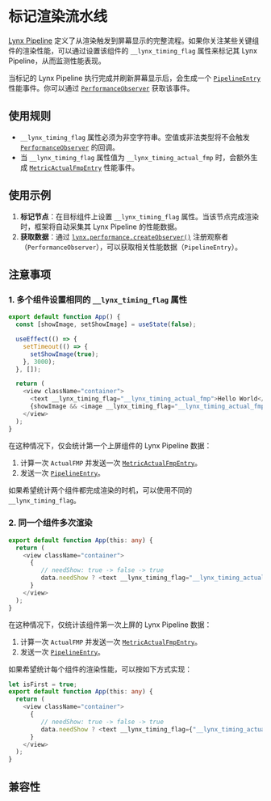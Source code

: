 # 标记渲染流水线

[Lynx Pipeline](/guide/spec#lynx-pipeline) 定义了从渲染触发到屏幕显示的完整流程。如果你关注某些关键组件的渲染性能，可以通过设置该组件的 `__lynx_timing_flag` 属性来标记其 Lynx Pipeline，从而监测性能表现。

当标记的 Lynx Pipeline 执行完成并刷新屏幕显示后，会生成一个 [`PipelineEntry`](/api/lynx-api/performance-api/performance-entry/pipeline-entry) 性能事件。你可以通过 [`PerformanceObserver`](/api/lynx-api/performance-api/performance-observer) 获取该事件。

## 使用规则

- `__lynx_timing_flag` 属性必须为非空字符串。空值或非法类型将不会触发 [`PerformanceObserver`](/api/lynx-api/performance-api/performance-observer) 的回调。
- 当 `__lynx_timing_flag` 属性值为 `__lynx_timing_actual_fmp` 时，会额外生成 [`MetricActualFmpEntry`](/api/lynx-api/performance-api/performance-entry/metric-actual-fmp-entry) 性能事件。

## 使用示例

1. **标记节点**：在目标组件上设置 `__lynx_timing_flag` 属性。当该节点完成渲染时，框架将自动采集其 Lynx Pipeline 的性能数据。
2. **获取数据**：通过 [`lynx.performance.createObserver()`](/api/lynx-api/lynx/lynx-performance#createobserver) 注册观察者（`PerformanceObserver`），可以获取相关性能数据（`PipelineEntry`）。


<Go
  example="performance-api"
  defaultFile="src/pipeline-entry/index.tsx"
  defaultEntryFile="dist/pipeline-entry.lynx.bundle"
  img="https://lf-lynx.tiktok-cdns.com/obj/lynx-artifacts-oss-sg/lynx-website/assets/doc/pipeline-entry-demo.jpeg"
  entry="src/pipeline-entry"
  highlight="{11-21,34}"
/>

## 注意事项

### 1. 多个组件设置相同的 `__lynx_timing_flag` 属性

```ts
export default function App() {
  const [showImage, setShowImage] = useState(false);

  useEffect(() => {
    setTimeout(() => {
      setShowImage(true);
    }, 3000);
  }, []);

  return (
    <view className="container">
      <text __lynx_timing_flag="__lynx_timing_actual_fmp">Hello World</text>
      {showImage && <image __lynx_timing_flag="__lynx_timing_actual_fmp" src="xxxx.png" />}
    </view>
  );
}
```

在这种情况下，仅会统计第一个上屏组件的 Lynx Pipeline 数据：

1. 计算一次 `ActualFMP` 并发送一次 [`MetricActualFmpEntry`](/api/lynx-api/performance-api/performance-entry/metric-actual-fmp-entry)。
2. 发送一次 [`PipelineEntry`](/api/lynx-api/performance-api/performance-entry/pipeline-entry)。

如果希望统计两个组件都完成渲染的时机，可以使用不同的 `__lynx_timing_flag`。

### 2. 同一个组件多次渲染

```ts
export default function App(this: any) {
  return (
    <view className="container">
      {
         // needShow: true -> false -> true
         data.needShow ? <text __lynx_timing_flag="__lynx_timing_actual_fmp">{data.msg}</text> : null
      }
    </view>
  );
}
```

在这种情况下，仅统计该组件第一次上屏的 Lynx Pipeline 数据：

1. 计算一次 `ActualFMP` 并发送一次 [`MetricActualFmpEntry`](/api/lynx-api/performance-api/performance-entry/metric-actual-fmp-entry)。
2. 发送一次 [`PipelineEntry`](/api/lynx-api/performance-api/performance-entry/pipeline-entry)。

如果希望统计每个组件的渲染性能，可以按如下方式实现：

```ts
let isFirst = true;
export default function App(this: any) {
  return (
    <view className="container">
      {
         // needShow: true -> false -> true
         data.needShow ? <text __lynx_timing_flag={"__lynx_timing_actual_fmp" + (isFirst ? "" : +data.id)}>{data.msg}</text> : null
      }
    </view>
  );
}
```

## 兼容性


<LegacyCompatTable metadata="lynx-api/performance-api/timing-flag" />
